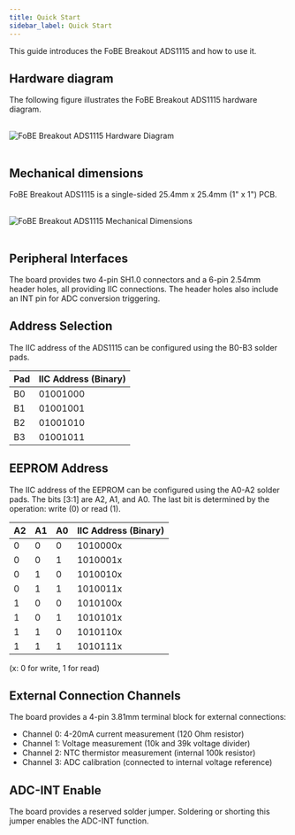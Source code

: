 ```yaml
---
title: Quick Start
sidebar_label: Quick Start
---
```


This guide introduces the FoBE Breakout ADS1115 and how to use it.

## Hardware diagram

The following figure illustrates the FoBE Breakout ADS1115 hardware diagram.

<br/>
<div style={{ textAlign: 'center' }}>
  <img src="/img/products/f2208-1a.digram.png" alt="FoBE Breakout ADS1115 Hardware Diagram" style={{ width: '80%', height: 'auto' }} />
</div>
<br/>

## Mechanical dimensions

FoBE Breakout ADS1115 is a single-sided 25.4mm x 25.4mm (1" x 1") PCB.

<br/>
<div style={{ textAlign: 'center' }}>
  <img src="/img/products/f2208-1a.dimensions.png" alt="FoBE Breakout ADS1115 Mechanical Dimensions" style={{ width: '80%', height: 'auto' }} />
</div>
<br/>

## Peripheral Interfaces

The board provides two 4-pin SH1.0 connectors and a 6-pin 2.54mm header holes, all providing IIC connections. The header holes also include an INT pin for ADC conversion triggering.

## Address Selection

The IIC address of the ADS1115 can be configured using the B0-B3 solder pads. 

| Pad  | IIC Address (Binary) |
|------|---------------------------|
| B0   | 01001000                        |
| B1   | 01001001                        |
| B2   | 01001010                        |
| B3   | 01001011                        |

## EEPROM Address

The IIC address of the EEPROM can be configured using the A0-A2 solder pads. The  bits [3:1] are A2, A1, and A0. The last bit is determined by the operation: write (0) or read (1).

| A2   | A1   | A0   | IIC Address (Binary) |
|------|------|------|----------------------|
| 0    | 0    | 0    | 1010000x             |
| 0    | 0    | 1    | 1010001x             |
| 0    | 1    | 0    | 1010010x             |
| 0    | 1    | 1    | 1010011x             |
| 1    | 0    | 0    | 1010100x             |
| 1    | 0    | 1    | 1010101x             |
| 1    | 1    | 0    | 1010110x             |
| 1    | 1    | 1    | 1010111x             |

(x: 0 for write, 1 for read)

## External Connection Channels

The board provides a 4-pin 3.81mm terminal block for external connections:

*   Channel 0: 4-20mA current measurement (120 Ohm resistor)
*   Channel 1: Voltage measurement (10k and 39k voltage divider)
*   Channel 2: NTC thermistor measurement (internal 100k resistor)
*   Channel 3: ADC calibration (connected to internal voltage reference)

## ADC-INT Enable

The board provides a reserved solder jumper. Soldering or shorting this jumper enables the ADC-INT function.

